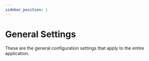 ```yaml
---
sidebar_position: 1
---
```



# General Settings

These are the general configuration settings that apply to the entire application.

<GeneralSettings/>
